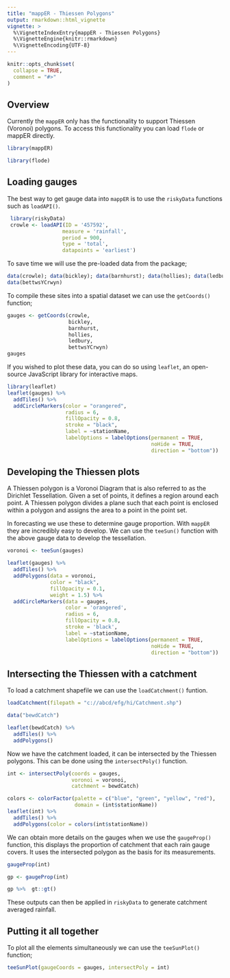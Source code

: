 ```yaml
---
title: "mappER - Thiessen Polygons"
output: rmarkdown::html_vignette
vignette: >
  %\VignetteIndexEntry{mappER - Thiessen Polygons}
  %\VignetteEngine{knitr::rmarkdown}
  %\VignetteEncoding{UTF-8}
---
```


```r
knitr::opts_chunk$set(
  collapse = TRUE,
  comment = "#>"
)
```

## Overview

Currently the `mappER` only has the functionality to support Thiessen (Voronoi) 
polygons. To access this functionality you can load `flode` or mappER directly.

```r
library(mappER)
```

```r
library(flode)
```

## Loading gauges

The best way to get gauge data into `mappER` is to use the `riskyData` functions
 such as `loadAPI()`.
 
```r
 library(riskyData)
 crowle <- loadAPI(ID = '457592',
                  measure = 'rainfall',
                  period = 900, 
                  type = 'total',
                  datapoints = 'earliest')
```

To save time we will use the pre-loaded data from the package;

```r
data(crowle); data(bickley); data(barnhurst); data(hollies); data(ledbury); 
data(bettwsYCrwyn)
```

To compile these sites into a spatial dataset we can use the `getCoords()` 
function;

```r
gauges <- getCoords(crowle,
                    bickley,
                    barnhurst,
                    hollies,
                    ledbury,
                    bettwsYCrwyn)
gauges
```

If you wished to plot these data, you can do so using `leaflet`, an open-source 
JavaScript library for interactive maps.

```r
library(leaflet)
leaflet(gauges) %>%
  addTiles() %>%
  addCircleMarkers(color = "orangered",
                   radius = 6,
                   fillOpacity = 0.8,
                   stroke = "black",
                   label = ~stationName,
                   labelOptions = labelOptions(permanent = TRUE,
                                               noHide = TRUE,
                                               direction = "bottom"))
```

## Developing the Thiessen plots

A Thiessen polygon is a Voronoi Diagram that is also referred to as the 
Dirichlet Tessellation. Given a set of points, it defines a region around each 
point. A Thiessen polygon divides a plane such that each point is enclosed 
within a polygon and assigns the area to a point in the point set. 

In forecasting we use these to determine gauge proportion. With `mappER` they 
are incredibly easy to develop. We can use the `teeSun()` function with the 
above gauge data to develop the tessellation.

```r
voronoi <- teeSun(gauges)
```

```r
leaflet(gauges) %>%
  addTiles() %>%
  addPolygons(data = voronoi,
              color = "black",
              fillOpacity = 0.1,
              weight = 1.5) %>%
  addCircleMarkers(data = gauges,
                   color = 'orangered',
                   radius = 6,
                   fillOpacity = 0.8,
                   stroke = 'black',
                   label = ~stationName,
                   labelOptions = labelOptions(permanent = TRUE,
                                               noHide = TRUE,
                                               direction = "bottom"))
```

## Intersecting the Thiessen with a catchment

To load a catchment shapefile we can use the `loadCatchment()` funtion.

```r
loadCatchment(filepath = "c://abcd/efg/hi/Catchment.shp")
```

```r
data("bewdCatch")

leaflet(bewdCatch) %>%
  addTiles() %>%
  addPolygons()
```

Now we have the catchment loaded, it can be intersected by the Thiessen 
polygons. This can be done using the `intersectPoly()` function.

```r
int <- intersectPoly(coords = gauges,
                     voronoi = voronoi,
                     catchment = bewdCatch)
```

```r
colors <- colorFactor(palette = c("blue", "green", "yellow", "red"),
                      domain = (int$stationName))
leaflet(int) %>%
  addTiles() %>%
  addPolygons(color = colors(int$stationName))
```

We can obtain more details on the gauges when we use the `gaugeProp()` function,
 this displays the proportion of catchment that each rain gauge covers. It uses 
 the intersected polygon as the basis for its measurements. 

```r
gaugeProp(int)
```

```r
gp <- gaugeProp(int)

gp %>%  gt::gt()
```

These outputs can then be applied in `riskyData` to generate catchment averaged 
rainfall.

## Putting it all together

To plot all the elements simultaneously we can use the `teeSunPlot()` function;

```r
teeSunPlot(gaugeCoords = gauges, intersectPoly = int)
```


